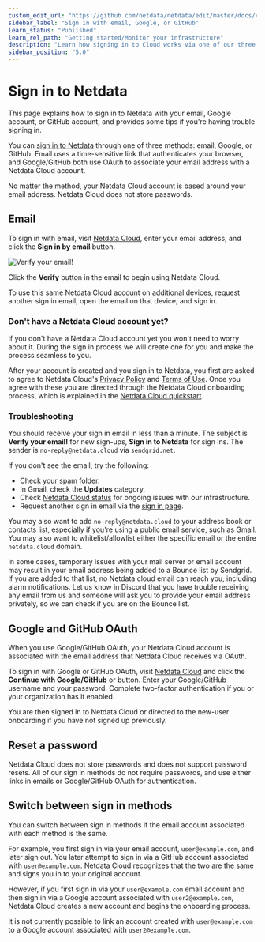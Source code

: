 ```yaml
---
custom_edit_url: "https://github.com/netdata/netdata/edit/master/docs/cloud/manage/sign-in.md"
sidebar_label: "Sign in with email, Google, or GitHub"
learn_status: "Published"
learn_rel_path: "Getting started/Monitor your infrastructure"
description: "Learn how signing in to Cloud works via one of our three authentication methods, plus some tips if you're having trouble signing in."
sidebar_position: "5.0"
---
```

# Sign in to Netdata

This page explains how to sign in to Netdata with your email, Google account, or GitHub account, and provides some tips if you're having trouble signing in.

You can [sign in to Netdata](https://app.netdata.cloud/sign-in?cloudRoute=spaces?utm_source=docs&utm_content=sign_in_button_first_section) through one of three methods: email, Google, or GitHub. Email uses a
time-sensitive link that authenticates your browser, and Google/GitHub both use OAuth to associate your email address
with a Netdata Cloud account.

No matter the method, your Netdata Cloud account is based around your email address. Netdata Cloud does not store
passwords.

## Email

To sign in with email, visit [Netdata Cloud](https://app.netdata.cloud/sign-in?cloudRoute=spaces?utm_source=docs&utm_content=sign_in_button_email_section), enter your email address, and click
the **Sign in by email** button.

![Verify your email!](https://user-images.githubusercontent.com/82235632/125475486-c667635a-067f-4866-9411-9f7f795a0d50.png)

Click the **Verify** button in the email to begin using Netdata Cloud.

To use this same Netdata Cloud account on additional devices, request another sign in email, open the email on that
device, and sign in.

### Don't have a Netdata Cloud account yet?

If you don't have a Netdata Cloud account yet you won't need to worry about it. During the sign in process we will create one for you and make the process seamless to you.

After your account is created and you sign in to Netdata, you first are asked to agree to Netdata Cloud's [Privacy
Policy](https://www.netdata.cloud/privacy/) and [Terms of Use](https://www.netdata.cloud/terms/). Once you agree with these you are directed
through the Netdata Cloud onboarding process, which is explained in the [Netdata Cloud
quickstart](/docs/getting-started/install-netdata).

### Troubleshooting

You should receive your sign in email in less than a minute. The subject is **Verify your email!** for new sign-ups, **Sign in to Netdata** for sign ins.
The sender is `no-reply@netdata.cloud` via `sendgrid.net`.

If you don't see the email, try the following:

- Check your spam folder.
- In Gmail, check the **Updates** category.
- Check [Netdata Cloud status](https://status.netdata.cloud) for ongoing issues with our infrastructure.
- Request another sign in email via the [sign in page](https://app.netdata.cloud/sign-in?cloudRoute=spaces?utm_source=docs&utm_content=sign_in_button_troubleshooting_section).

You may also want to add `no-reply@netdata.cloud` to your address book or contacts list, especially if you're using
a public email service, such as Gmail. You may also want to whitelist/allowlist either the specific email or the entire
`netdata.cloud` domain.

In some cases, temporary issues with your mail server or email account may result in your email address being added to a Bounce list by Sendgrid.
If you are added to that list, no Netdata cloud email can reach you, including alarm notifications. Let us know in Discord that you have trouble receiving
any email from us and someone will ask you to provide your email address privately, so we can check if you are on the Bounce list.

## Google and GitHub OAuth

When you use Google/GitHub OAuth, your Netdata Cloud account is associated with the email address that Netdata Cloud
receives via OAuth.

To sign in with Google or GitHub OAuth, visit [Netdata Cloud](https://app.netdata.cloud/sign-in?cloudRoute=spaces?utm_source=docs&utm_content=sign_in_button_google_github_section) and click the
**Continue with Google/GitHub** or button. Enter your Google/GitHub username and your password. Complete two-factor
authentication if you or your organization has it enabled.

You are then signed in to Netdata Cloud or directed to the new-user onboarding if you have not signed up previously.

## Reset a password

Netdata Cloud does not store passwords and does not support password resets. All of our sign in methods do not
require passwords, and use either links in emails or Google/GitHub OAuth for authentication.

## Switch between sign in methods

You can switch between sign in methods if the email account associated with each method is the same.

For example, you first sign in via your email account, `user@example.com`, and later sign out. You later attempt to sign
in via a GitHub account associated with `user@example.com`. Netdata Cloud recognizes that the two are the same and signs
you in to your original account.

However, if you first sign in via your `user@example.com` email account and then sign in via a Google account associated
with `user2@example.com`, Netdata Cloud creates a new account and begins the onboarding process.

It is not currently possible to link an account created with `user@example.com` to a Google account associated with
`user2@example.com`.
